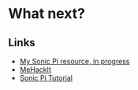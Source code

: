 # What next? 

## Links

* [My Sonic Pi resource, in progress](https://ereed.gitbook.io/learn-sonic-pi/lessons/7-years-old)
* [MeHackIt](https://sonic-pi.mehackit.org/exercises/en/01-introduction/01-introduction.html)
* [Sonic Pi Tutorial](https://sonic-pi.net/tutorial)
